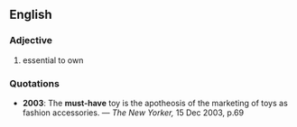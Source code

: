 ==English==
===Adjective===
#essential to own
===Quotations===
*'''2003''': The '''must-have''' toy is the apotheosis of the marketing of toys as fashion accessories. &mdash; ''The New Yorker,'' 15 Dec 2003, p.69